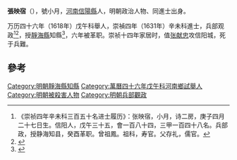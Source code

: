 '''張映宿'''（{{bd|？年||1641年||}}），號小月，[[河南|河南]][[信陽縣|信陽縣]]人，明朝政治人物、同進士出身。

万历四十六年（1618年）戊午科舉人，崇禎四年（1631年）辛未科進士，兵部观政<ref>《崇祯四年辛未科三百五十名进士履历》：张映宿，小月，诗二房，庚子四月二十七日生。信阳人，戊午三十五，會一百八十四，三甲一百四十八名。兵部政，授静海知县，癸酉革职。曾祖鳳。祖科，寿官。父存礼，儒官。</ref><ref>{{cite book|author1=王兴亚，马怀云|title=河南历史名人籍里研究|date=2002年1月|publisher=郑州：中州古籍出版社|isbn=7-5348-1886-9|pages=592|accessdate=2017-04-08}}</ref>，授[[靜海縣|靜海縣]]知縣<ref>{{cite book|editor=河南省信阳县志总编辑室|title=重修信阳县志|date=1985年4月|pages=421|accessdate=2017-04-08}}</ref>，六年被革职。崇祯十四年家居时，值[[张献忠|张献忠]]攻信阳城，死于兵難。

==參考==
{{reflist}}
{{明朝人物小作品}}
{{崇禎四年辛未科殿試金榜}}
{{DEFAULTSORT:Zhang張}}
[[Category:明朝靜海縣知縣|Category:明朝靜海縣知縣]]
[[Category:萬曆四十六年戊午科河南鄉試舉人|Category:萬曆四十六年戊午科河南鄉試舉人]]
[[Category:明朝被殺害人物|Category:明朝被殺害人物]]
[[Category:明朝兵部觀政|Category:明朝兵部觀政]]